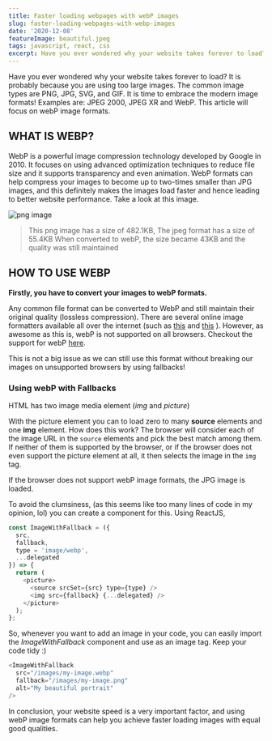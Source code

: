 ```yaml
---
title: Faster loading webpages with webP images
slug: faster-loading-webpages-with-webp-images
date: '2020-12-08'
featureImage: beautiful.jpeg
tags: javascript, react, css
excerpt: Have you ever wondered why your website takes forever to load? It is probably because you are using too large images.
---
```



Have you ever wondered why your website takes forever to load? It is probably because you are using too large images. The common image types are PNG, JPG, SVG, and GIF. It is time to embrace the modern image formats! Examples are: 
JPEG 2000, JPEG XR and WebP. This article will focus on webP image formats.

## WHAT IS WEBP?

WebP is a powerful image compression technology developed by Google in 2010. It focuses on using advanced optimization techniques to reduce file size and it supports transparency and even animation. WebP formats can help compress your images to become up to two-times smaller than JPG images, and this definitely makes the images load faster and hence leading to better website performance. Take a look at this image.

![png image](https://i.postimg.cc/sXcHWXpv/flowers.png)

>This png image has a size of 482.1KB,
The jpeg format has a size of 55.4KB
When converted to webP, the size became 43KB and the quality was still maintained


## HOW TO USE WEBP
**Firstly, you have to convert your images to webP formats.**

Any common file format can be converted to WebP and still maintain their original quality (lossless compression). There are several online image formatters available all over the internet (such as [this](https://convertio.co/jpeg-webp/) and [this](https://image.online-convert.com/convert-to-webp) ).
However, as awesome as this is, webP is not supported on all browsers. Checkout the support for webP [here](https://caniuse.com/?search=webp).

This is not a big issue as we can still use this format without breaking our images on unsupported browsers by using fallbacks! 

### Using webP with Fallbacks

HTML has two image media element (*img* and *picture*)

With the picture element you can to load zero to many **source** elements and one **img** element. How does this work? The browser will consider each of the image URL in the `source` elements and pick the best match among them. If neither of them is supported by the browser, or if the browser does not even support the picture element at all, it then selects the image in the `img` tag.

If the browser does not support webP image formats, the JPG image is loaded.


To avoid the clumsiness, (as this seems like too many lines of code in my opinion, lol) you can create a component for this. Using ReactJS,

```javascript
const ImageWithFallback = ({
  src,
  fallback,
  type = 'image/webp',
  ...delegated
}) => {
  return (
    <picture>
      <source srcSet={src} type={type} />
      <img src={fallback} {...delegated} />
    </picture>
  );
};
```

So, whenever you want to add an image in your code, you can easily import the *ImageWithFallback* component and use as an image tag. Keep your code tidy :)

```javascript
<ImageWithFallback
  src="/images/my-image.webp"
  fallback="/images/my-image.png"
  alt="My beautiful portrait"
/>
```

In conclusion, your website speed is a very important factor, and using webP image formats can help you achieve faster loading images with equal good qualities.